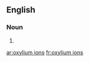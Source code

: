 ==English==

===Noun===
{{head|en|plural|head=[[oxylium]] [[ions]]}}

# {{plural of|oxylium ion|lang=en}}

[[ar:oxylium ions]]
[[fr:oxylium ions]]
